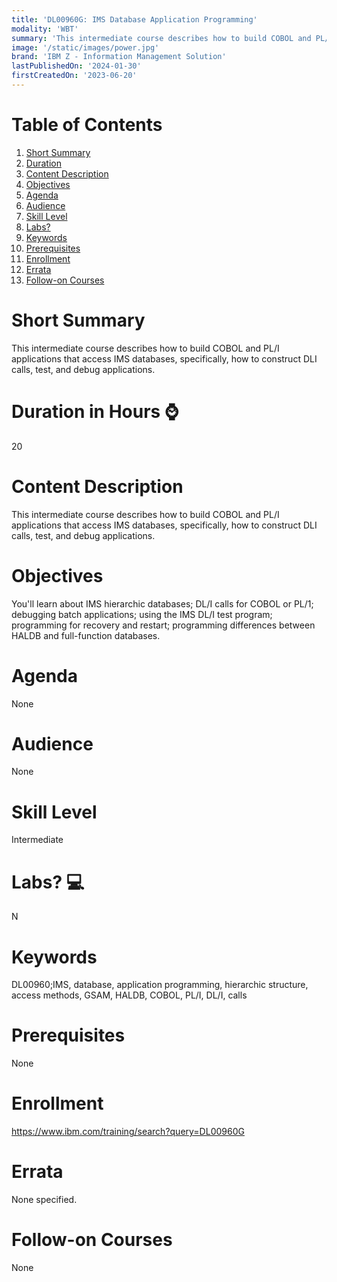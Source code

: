```yaml
---
title: 'DL00960G: IMS Database Application Programming'
modality: 'WBT'
summary: 'This intermediate course describes how to build COBOL and PL/I applications that access IMS databases, specifically, how to construct DLI calls, test, and debug applications.'
image: '/static/images/power.jpg'
brand: 'IBM Z - Information Management Solution'
lastPublishedOn: '2024-01-30'
firstCreatedOn: '2023-06-20'
---
```

# Table of Contents
1.  [Short Summary](#short-summary)
2.  [Duration](#duration-in-hours-)
3.  [Content Description](#content-description)
4.  [Objectives](#objectives)
5.  [Agenda](#agenda)
6.  [Audience](#audience)
7.  [Skill Level](#skill-level)
8.  [Labs?](#labs-)
9.  [Keywords](#keywords)
10. [Prerequisites](#prerequisites)
11. [Enrollment](#enrollment)
12. [Errata](#errata)
13. [Follow-on Courses](#follow-on-courses)

# Short Summary
This intermediate course describes how to build COBOL and PL/I applications that access IMS databases, specifically, how to construct DLI calls, test, and debug applications.

# Duration in Hours ⌚
20

# Content Description
This intermediate course describes how to build COBOL and PL/I applications that access IMS databases, specifically, how to construct DLI calls, test, and debug applications.



# Objectives
You'll learn about IMS hierarchic databases; DL/I calls for COBOL or PL/1; debugging batch applications; using the IMS DL/I test program; programming for recovery and restart; programming differences between HALDB and full-function databases.



# Agenda
None

# Audience
None

# Skill Level
Intermediate

# Labs? 💻
N

# Keywords
DL00960;IMS, database, application programming, hierarchic structure, access methods, GSAM, HALDB, COBOL, PL/I, DL/I, calls

# Prerequisites
None

# Enrollment
https://www.ibm.com/training/search?query=DL00960G

# Errata
None specified.

# Follow-on Courses
None

